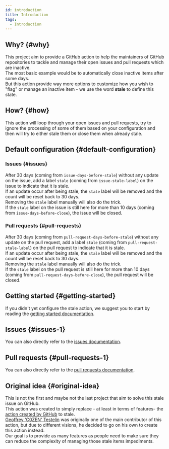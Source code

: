```yaml
---
id: introduction
title: Introduction
tags:
  - Introduction
---
```


## Why? {#why}

This project aim to provide a GitHub action to help the maintainers of GitHub repositories to tackle and manage their open issues and pull requests which are inactive.  
The most basic example would be to automatically close inactive items after some days.  
But this action provide way more options to customize how you wish to "flag" or manage an inactive item - we use the word **stale** to define this state.

## How? {#how}

This action will loop through your open issues and pull requests, try to ignore the processing of some of them based on your configuration and then will try to either stale them or close them when already stale.

## Default configuration {#default-configuration}

### Issues {#issues}

After 30 days (coming from `issue-days-before-stale`) without any update on the issue, add a label `stale` (coming from `issue-stale-label`) on the issue to indicate that it is stale.  
If an update occur after being stale, the `stale` label will be removed and the count will be reset back to 30 days.  
Removing the `stale` label manually will also do the trick.  
If the `stale` label on the issue is still here for more than 10 days (coming from `issue-days-before-close`), the issue will be closed.

### Pull requests {#pull-requests}

After 30 days (coming from `pull-request-days-before-stale`) without any update on the pull request, add a label `stale` (coming from `pull-request-stale-label`) on the pull request to indicate that it is stale.  
If an update occur after being stale, the `stale` label will be removed and the count will be reset back to 30 days.  
Removing the `stale` label manually will also do the trick.  
If the `stale` label on the pull request is still here for more than 10 days (coming from `pull-request-days-before-close`), the pull request will be closed.

## Getting started {#getting-started}

If you didn't yet configure the stale action, we suggest you to start by reading the [getting started documentation](getting-started/workflow-creation).

## Issues {#issues-1}

You can also directly refer to the [issues documentation](issues/all-issues-options).

## Pull requests {#pull-requests-1}

You can also directly refer to the [pull requests documentation](pull-requests/all-pull-requests-options).

## Original idea {#original-idea}

This is not the first and maybe not the last project that aim to solve this stale issue on GitHub.  
This action was created to simply replace - at least in terms of features- the [action created by GitHub](https://github.com/actions/stale) to stale.  
[Geoffrey 'C0ZEN' Testelin](https://github.com/C0ZEN) was originally one of the main contributor of this action, but due to different visions, he decided to go on his own to create this action instead.  
Our goal is to provide as many features as people need to make sure they can reduce the complexity of managing those stale items impediments.
